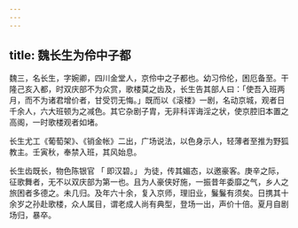 ```yaml
---
---
---
```

title: 魏长生为伶中子都
---



魏三，名长生，字婉卿，四川金堂人，京伶中之子都也。幼习伶伦，困厄备至。干隆己亥入都，时双庆部不为众赏，歌楼莫之齿及，长生告其部人曰：「使吾入班两月，而不为诸君增价者，甘受罚无悔。」既而以《滚楼》一剧，名动京城，观者日千余人，六大班顿为之减色。其它杂剧子胄，无非科诨诲淫之状，使京腔旧本置之高阁，一时歌楼观者如堵。

长生尤工《葡萄架》、《销金帐》二出，广场说法，以色身示人，轻薄者至推为野狐教主。壬寅秋，奉禁入班，其风始息。

长生齿既长，物色陈银官 「 即汉碧。」 为徒，传其媚态，以邀豪客。庚辛之际，征歌舞者，无不以双庆部为第一也。且为人豪侠好施，一振昔年委靡之气，乡人之旅困者多德之。未几归。及年六十余，复入京师，理旧业，鬑鬑有须矣。日携其十余岁之孙赴歌楼，众人属目，谓老成人尚有典型，登场一出，声价十倍。夏月自剧场归，暴卒。
